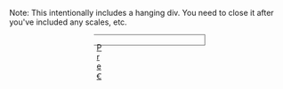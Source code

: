 <noinclude>Note: This intentionally includes a hanging div.  You need to close it after you've included any scales, etc.</noinclude><div id="Timeline-row" style="margin: 4px auto 0; clear:both; width:200px; padding:0px; height:18px; overflow:visible; border:1px #666; border-style:solid none; position:relative; z-index:0;">
<div id="PreЄ_marker" style="z-index:1000; position:absolute; left:5px; overflow:visible; width:0; height:100%;">[[前寒武纪|PreꞒ]]</div>
<div style="position:absolute; height:100%; text-align:center; background-color:{{period color|埃迪卡拉纪}}; opacity:0.05;  filter:alpha(opacity=5); width:1px; left:0px"></div>
<div style="position:absolute; height:100%; text-align:center; background-color:{{period color|埃迪卡拉纪}}; opacity:0.1;  filter:alpha(opacity=10); width:1px; left:1px"></div>
<div style="position:absolute; height:100%; text-align:center; background-color:{{period color|埃迪卡拉纪}}; opacity:0.15;  filter:alpha(opacity=15); width:1px; left:2px"></div>
<div style="position:absolute; height:100%; text-align:center; background-color:{{period color|埃迪卡拉纪}}; opacity:0.2;  filter:alpha(opacity=20); width:1px; left:3px"></div>
<div style="position:absolute; height:100%; text-align:center; background-color:{{period color|埃迪卡拉纪}}; opacity:0.25;  filter:alpha(opacity=25); width:1px; left:4px"></div>
<div style="position:absolute; height:100%; text-align:center; background-color:{{period color|埃迪卡拉纪}}; opacity:0.3;  filter:alpha(opacity=30); width:1px; left:5px"></div>
<div style="position:absolute; height:100%; text-align:center; background-color:{{period color|埃迪卡拉纪}}; opacity:0.35;  filter:alpha(opacity=30); width:1px; left:6px"></div>
<div style="position:absolute; height:100%; text-align:center; background-color:{{period color|埃迪卡拉纪}}; opacity:0.4;  filter:alpha(opacity=40); width:1px; left:7px"></div>
<div style="position:absolute; height:100%; text-align:center; background-color:{{period color|埃迪卡拉纪}}; opacity:0.45;  filter:alpha(opacity=45); width:1px; left:8px"></div>
<div style="position:absolute; height:100%; text-align:center; background-color:{{period color|埃迪卡拉纪}}; opacity:0.5;  filter:alpha(opacity=50); width:1px; left:9px"></div>
<div style="position:absolute; height:100%; text-align:center; background-color:{{period color|埃迪卡拉纪}}; opacity:0.55;  filter:alpha(opacity=55); width:1px; left:10px"></div>
<div style="position:absolute; height:100%; text-align:center; background-color:{{period color|埃迪卡拉纪}}; opacity:0.6;  filter:alpha(opacity=60); width:1px; left:11px"></div>
<div style="position:absolute; height:100%; text-align:center; background-color:{{period color|埃迪卡拉纪}}; opacity:0.65;  filter:alpha(opacity=65); width:1px; left:12px"></div>
<div style="position:absolute; height:100%; text-align:center; background-color:{{period color|埃迪卡拉纪}}; opacity:0.7;  filter:alpha(opacity=70); width:1px; left:13px"></div>
<div style="position:absolute; height:100%; text-align:center; background-color:{{period color|埃迪卡拉纪}}; opacity:0.75;  filter:alpha(opacity=75); width:1px; left:14px"></div>
<div style="position:absolute; height:100%; text-align:center; background-color:{{period color|埃迪卡拉纪}}; opacity:0.8;  filter:alpha(opacity=80); width:1px; left:15px"></div>
<div style="position:absolute; height:100%; text-align:center; background-color:{{period color|埃迪卡拉纪}};  opacity:0.85;  filter:alpha(opacity=85); width:1px; left:16px"></div>
<div style="position:absolute; height:100%; text-align:center; background-color:{{period color|埃迪卡拉纪}}; opacity:0.9;  filter:alpha(opacity=90); width:1px; left:17px"></div>
<div style="position:absolute; height:100%; text-align:center; background-color:{{period color|埃迪卡拉纪}}; opacity:0.95;  filter:alpha(opacity=95); width:1px; left:18px"></div>
<div style="position:absolute; height:100%; text-align:center; background-color:{{period color|埃迪卡拉纪}}; left:19px; width:{{#expr:(588.25-542)/650*200}}px;"></div>
{{fossil range/bar|寒武纪|Ꞓ}}
{{fossil range/bar|奥陶纪|O}}
{{fossil range/bar|志留纪|S}}
{{fossil range/bar|泥盆纪|D}}
{{fossil range/bar|石炭纪|C}}
{{fossil range/bar|二叠纪|P}}
{{fossil range/bar|三叠纪|T}}
{{fossil range/bar|侏罗纪|J}}
{{fossil range/bar|白垩纪|K}}
{{fossil range/bar|古近纪|<small>Pg</small>}}
{{fossil range/bar|新近纪|<small>N</small>}}
<div id="end-border" style="position:absolute; height:100%; background-color:#666; width:1px; left:199px"></div><noinclude>
[[Category:地質模板|{{PAGENAME}}]]

</noinclude>